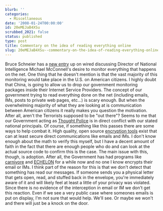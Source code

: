 ```yaml
---
blurb: ''
categories:
  - Miscellaneous
date: '2008-01-24T00:00:00'
id: 20eMEJaB4XSu
scrubbed_2021: false
status: published
type: post
title: Commentary on the idea of reading everything online
slug: 20eMEJaB4XSu--commentary-on-the-idea-of-reading-everything-online
---
```


Bruce Schneier has a
[new entry](http://www.wired.com/politics/security/commentary/securitymatters/2008/01/securitymatters_0124?currentPage=all)
up on wired discussing Director of National Intelligence Michael
McConnell's desire to monitor everything that happens on the net.
One thing that he doesn't mention is that the vast majority of this
monitoring would take place in the U.S. on American citizens. I
highly doubt that China, is going to allow us to drop our
government monitoring packages inside their Internet Service
Providers. The concept of our government trying to read everything
done on the net (including emails, IMs, posts to private web pages,
etc...) is scary enough. But when the overwhelming majority of what
they are looking at is communication between American citizens it
really makes you question the motivation. After all, aren't the
Terrorists supposed to be "out there"? Seems to me that our
Government acting as
[Thought Police](http://en.wikipedia.org/wiki/Thought_Police) is in
direct conflict with our stated national principals. Of course, if
something like this passes there are some ways to help combat it.
High quality, open source [encryption tools](http://gnupg.org/)
exist that can at least secure direct communications like emails
and IMs. I don't know enough about the math to verify this myself,
but I have a decent amount of faith in the fact that there are
enough people who do and can look at the actual source code to
confirm this is the case. The main issue with this, though, is
adoption. After all, the Government has had programs like
[carnivore](http://en.wikipedia.org/wiki/Carnivore_(software)) and
[ECHELON](http://en.wikipedia.org/wiki/ECHELON) for a while now and
no one I know encrypts their email or IMs. I think part of the
reason for this is that we don't detect that something has read our
messages. If someone sends you a physical letter that gets open,
read, and stuffed back in the envelope, you're immediately aware of
it and will likely feel at least a little of your privacy was
violated. Since there is no evidence of the interception in email
or IM we don't get this reaction. Even if we see a very public case
where someones emails is put on display, I'm not sure that would
help. We'll see. Or maybe we won't and there will just be a knock
on the door.
